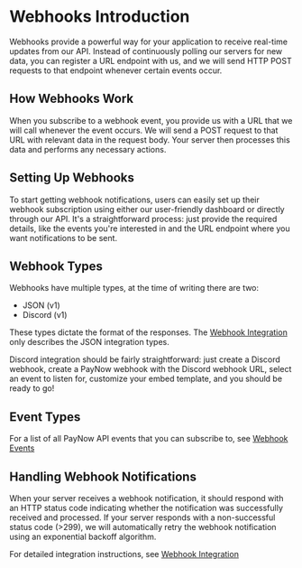 # Webhooks Introduction

Webhooks provide a powerful way for your application to receive real-time updates from our API. Instead of continuously polling our servers for new data, you can register a URL endpoint with us,
and we will send HTTP POST requests to that endpoint whenever certain events occur.

## How Webhooks Work
When you subscribe to a webhook event, you provide us with a URL that we will call whenever the event occurs. We will send a POST request to that URL with relevant data in the request body.
Your server then processes this data and performs any necessary actions.

## Setting Up Webhooks
To start getting webhook notifications, users can easily set up their webhook subscription using either our user-friendly dashboard or directly through our API.
It's a straightforward process: just provide the required details, like the events you're interested in and the URL endpoint where you want notifications to be sent.

## Webhook Types
Webhooks have multiple types, at the time of writing there are two:
- JSON (v1)
- Discord (v1)

These types dictate the format of the responses. The [Webhook Integration](/api/webhook-integration) only describes the JSON integration types.

Discord integration should be fairly straightforward: just create a Discord webhook,
create a PayNow webhook with the Discord webhook URL, select an event to listen for, customize your embed template, and you should be ready to go!

## Event Types
For a list of all PayNow API events that you can subscribe to, see [Webhook Events](/api/webhook-events)

## Handling Webhook Notifications
When your server receives a webhook notification, it should respond with an HTTP status code indicating whether the notification was successfully received and processed.
If your server responds with a non-successful status code (>299), we will automatically retry the webhook notification using an exponential backoff algorithm.

For detailed integration instructions, see [Webhook Integration](/api/webhook-integration)